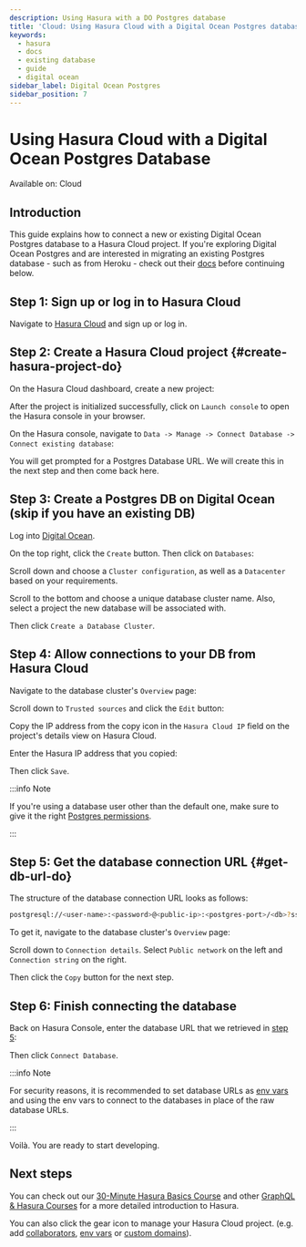 ```yaml
---
description: Using Hasura with a DO Postgres database
title: 'Cloud: Using Hasura Cloud with a Digital Ocean Postgres database'
keywords:
  - hasura
  - docs
  - existing database
  - guide
  - digital ocean
sidebar_label: Digital Ocean Postgres
sidebar_position: 7
---
```



# Using Hasura Cloud with a Digital Ocean Postgres Database

<div className='badge badge--primary heading-badge'>Available on: Cloud</div>

## Introduction

This guide explains how to connect a new or existing Digital Ocean Postgres database to a Hasura Cloud project. If
you're exploring Digital Ocean Postgres and are interested in migrating an existing Postgres database - such as from
Heroku - check out their [docs](https://docs.digitalocean.com/products/databases/postgresql/how-to/migrate/) before
continuing below.

## Step 1: Sign up or log in to Hasura Cloud

Navigate to [Hasura Cloud](https://cloud.hasura.io/signup/?pg=docs&plcmt=body&cta=navigate-to-hasura-cloud&tech=default)
and sign up or log in.

## Step 2: Create a Hasura Cloud project {#create-hasura-project-do}

On the Hasura Cloud dashboard, create a new project:

<Thumbnail src='/img/cloud-dbs/create-hasura-cloud-project.png' alt='Create Hasura Cloud project' />

After the project is initialized successfully, click on `Launch console` to open the Hasura console in your browser.

On the Hasura console, navigate to `Data -> Manage -> Connect Database -> Connect existing database`:

You will get prompted for a Postgres Database URL. We will create this in the next step and then come back here.

<Thumbnail src='/img/cloud-dbs/existing-db-setup.png' alt='Hasura Cloud database setup' width='700px' />

## Step 3: Create a Postgres DB on Digital Ocean (skip if you have an existing DB)

Log into [Digital Ocean](https://cloud.digitalocean.com/).

On the top right, click the `Create` button. Then click on `Databases`:

<Thumbnail src='/img/cloud-dbs/do/create-database.png' alt='Create database on Digital Ocean' />

Scroll down and choose a `Cluster configuration`, as well as a `Datacenter` based on your requirements.

Scroll to the bottom and choose a unique database cluster name. Also, select a project the new database will be
associated with.

<Thumbnail src='/img/cloud-dbs/do/cluster-name.png' alt='Select cluster name for database on Digital Ocean' />

Then click `Create a Database Cluster`.

## Step 4: Allow connections to your DB from Hasura Cloud

Navigate to the database cluster's `Overview` page:

<Thumbnail src='/img/cloud-dbs/do/db-settings.png' alt='Navigate to database settings in Digital Ocean' />

Scroll down to `Trusted sources` and click the `Edit` button:

<Thumbnail src='/img/cloud-dbs/do/edit-trusted-sources.png' alt='Edit trusted sources for database in Digital Ocean' />

Copy the IP address from the copy icon in the `Hasura Cloud IP` field on the project's details view on Hasura Cloud.

<Thumbnail src='/img/projects/hasura-cloud-ip.png' alt='Hasura Cloud IP field' />

Enter the Hasura IP address that you copied:

<Thumbnail src='/img/cloud-dbs/do/add-hasura-ip.png' alt='Add Hasura IP to database in Digital Ocean' width='700px' />

Then click `Save`.

:::info Note

If you're using a database user other than the default one, make sure to give it the right
[Postgres permissions](/deployment/postgres-requirements.mdx#managed-pg-permissions).

:::

## Step 5: Get the database connection URL {#get-db-url-do}

The structure of the database connection URL looks as follows:

```bash
postgresql://<user-name>:<password>@<public-ip>:<postgres-port>/<db>?sslmode=require
```

To get it, navigate to the database cluster's `Overview` page:

<Thumbnail src='/img/cloud-dbs/do/db-overview.png' alt='Navigate to database overview in Digital Ocean' />

Scroll down to `Connection details`. Select `Public network` on the left and `Connection string` on the right.

<Thumbnail
  src='/img/cloud-dbs/do/connection-string.png'
  alt='Get the database connection string in Digital Ocean'
  width='600px'
/>

Then click the `Copy` button for the next step.

## Step 6: Finish connecting the database

Back on Hasura Console, enter the database URL that we retrieved in [step 5](#get-db-url-do):

<Thumbnail src='/img/cloud-dbs/do/DO-complete.png' alt='Database setup' width='600px' />

Then click `Connect Database`.

:::info Note

For security reasons, it is recommended to set database URLs as
[env vars](/projects/env-vars.mdx#manage-project-env-vars) and using the env vars to connect to the databases in place
of the raw database URLs.

:::

Voilà. You are ready to start developing.

<Thumbnail src='/img/cloud-dbs/hasura-console.png' alt='Hasura console' />

## Next steps

You can check out our [30-Minute Hasura Basics Course](https://hasura.io/learn/graphql/hasura/introduction/) and other
[GraphQL & Hasura Courses](https://hasura.io/learn/) for a more detailed introduction to Hasura.

You can also click the gear icon to manage your Hasura Cloud project. (e.g. add
[collaborators](/projects/collaborators.mdx#manage-project-collaborators),
[env vars](/projects/env-vars.mdx#manage-project-env-vars) or
[custom domains](/projects/domains.mdx#manage-project-domains)).

<Thumbnail src='/img/getting-started/project-manage.png' alt='Project actions' width='860px' />
